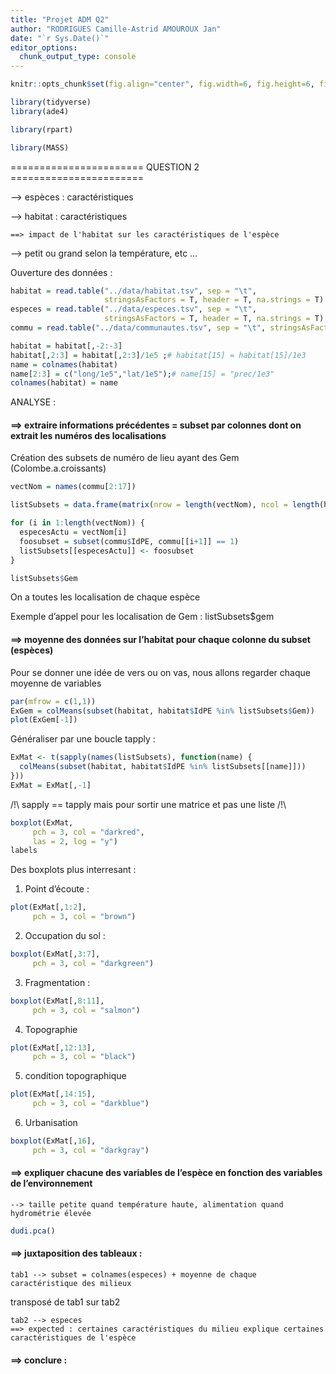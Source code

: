 ```yaml
---
title: "Projet ADM Q2"
author: "RODRIGUES Camille-Astrid AMOUROUX Jan"
date: "`r Sys.Date()`"
editor_options:
  chunk_output_type: console
---
```


```r
knitr::opts_chunk$set(fig.align="center", fig.width=6, fig.height=6, fig.path="Figs/", echo=TRUE, warning=FALSE, message=FALSE, cache=TRUE)
```

```r
library(tidyverse)
library(ade4)

library(rpart)

library(MASS)
```

======================= QUESTION 2 =======================

--> espèces : caractéristiques

--> habitat : caractéristiques

    ==> impact de l'habitat sur les caractéristiques de l'espèce

--> petit ou grand selon la température, etc …

Ouverture des données : 

```r
habitat = read.table("../data/habitat.tsv", sep = "\t",
                     stringsAsFactors = T, header = T, na.strings = T)
especes = read.table("../data/especes.tsv", sep = "\t",
                     stringsAsFactors = T, header = T, na.strings = T)
commu = read.table("../data/communautes.tsv", sep = "\t", stringsAsFactors = T, header = T, na.strings = T)

habitat = habitat[,-2:-3]
habitat[,2:3] = habitat[,2:3]/1e5 ;# habitat[15] = habitat[15]/1e3
name = colnames(habitat)
name[2:3] = c("long/1e5","lat/1e5");# name[15] = "prec/1e3"
colnames(habitat) = name
```

ANALYSE :

####  ==> extraire informations précédentes = subset par colonnes dont on extrait les numéros des localisations

Création des subsets de numéro de lieu ayant des Gem (Colombe.a.croissants)
```r
vectNom = names(commu[2:17])

listSubsets = data.frame(matrix(nrow = length(vectNom), ncol = length(habitat[1,]) - 3))

for (i in 1:length(vectNom)) {
  especesActu = vectNom[i]
  foosubset = subset(commu$IdPE, commu[[i+1]] == 1)  
  listSubsets[[especesActu]] <- foosubset
}

listSubsets$Gem
```

On a toutes les localisation de chaque espèce

Exemple d'appel pour les localisation de Gem : 
listSubsets$gem

####  ==> moyenne des données sur l'habitat pour chaque colonne du subset (espèces)

Pour se donner une idée de vers ou on vas, nous allons regarder chaque moyenne de variables 

```r
par(mfrow = c(1,1))
ExGem = colMeans(subset(habitat, habitat$IdPE %in% listSubsets$Gem))
plot(ExGem[-1])
```

Généraliser par une boucle tapply : 

```r
ExMat <- t(sapply(names(listSubsets), function(name) {
  colMeans(subset(habitat, habitat$IdPE %in% listSubsets[[name]]))
}))
ExMat = ExMat[,-1]
```

/!\\ sapply == tapply mais pour sortir une matrice et pas une liste /!\\

```r
boxplot(ExMat,
     pch = 3, col = "darkred",
     las = 2, log = "y")
labels
```

Des boxplots plus interresant : 

  1. Point d'écoute : 

```r
plot(ExMat[,1:2],
     pch = 3, col = "brown")
```

  2. Occupation du sol : 
  
```r
boxplot(ExMat[,3:7],
     pch = 3, col = "darkgreen")
```

  3. Fragmentation : 
  
```r
boxplot(ExMat[,8:11],
     pch = 3, col = "salmon")
```

  4. Topographie

```r
plot(ExMat[,12:13],
     pch = 3, col = "black")
```

  5. condition topographique
  
```r
plot(ExMat[,14:15],
     pch = 3, col = "darkblue")
```

  6. Urbanisation
  
```r
boxplot(ExMat[,16],
     pch = 3, col = "darkgray")
```
  

####  ==> expliquer chacune des variables de l'espèce en fonction des variables de l'environnement

    --> taille petite quand température haute, alimentation quand hydrométrie élevée

```r
dudi.pca()
```



####  ==> juxtaposition des tableaux :
    
    tab1 --> subset = colnames(especes) + moyenne de chaque caractéristique des milieux

transposé de tab1 sur tab2
    
    tab2 --> especes
    ==> expected : certaines caractéristiques du milieu explique certaines caractéristiques de l'espèce

####  ==> conclure :
  










